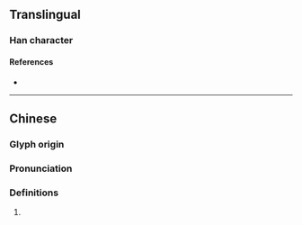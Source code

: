 {{character info}}
==Translingual==

===Han character===
{{Han char|rn=94|rad=犬|as=05|sn=8|four=44260|canj=KHJR|ids=⿰犭古}}

====References====
* {{Han ref|kx=0709.181|dkj=20360|dj=1122.060|hdz=21339.020|uh=72DC|ud=29404|bh=CD60|bd=52576}}

----
==Chinese==
{{zh-forms}}

===Glyph origin===
{{Han etym}}

===Pronunciation===
{{zh-pron
|m=gǔ,kǔ
|mc=y
|oc=y
|cat=n
}}

===Definitions===
{{zh-hanzi}}

# {{zh-only|狜猔|a tribe in ancient China who lived in what is now Yunnan}}